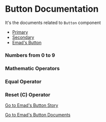 
<Meta title="MDX/Button" component={Button} />

# Button Documentation

It's the documents related to `Button` component


- [Primary](#primary)
- [Secondary](#secondary)
- [Emad's Button](#emads-button)

### Numbers from 0 to 9

<Canvas>
  <Story id="example-button--number" />
</Canvas>

### Mathematic Operators

<Canvas>
  <Story id="example-button--operator" />
</Canvas>

### Equal Operator

<Canvas>
  <Story id="example-button--equal" />
</Canvas>

### Reset (C) Operator

<Canvas>
  <Story id="example-button--reset" />
</Canvas>

[Go to Emad's Button Story](?path=/story/example-button--emad-story)

[Go to Emad's Button Documents](?path=/docs/example-button--emad-story)